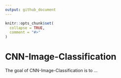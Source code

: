 ```yaml
---
output: github_document
---
```


<!-- README.md is generated from README.Rmd. Please edit that file -->

```r
knitr::opts_chunk$set(
  collapse = TRUE,
  comment = "#>"
)
```

# CNN-Image-Classification

<!-- badges: start -->
<!-- badges: end -->

The goal of CNN-Image-Classification is to ...


